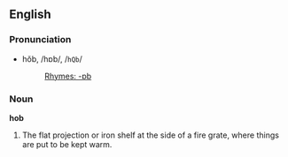 ==English==

===Pronunciation===
*hŏb, /hɒb/, /<tt>hQb</tt>/
*:[[Rhymes:English:-ɒb|Rhymes: -ɒb]]

===Noun===
'''hob'''

#The flat projection or iron shelf at the side of a fire grate, where things are put to be kept warm.